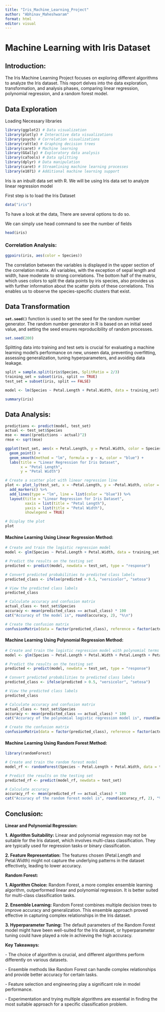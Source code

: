 ```yaml
---
title: "Iris_Machine_Learning_Project"
author: "Abhinav_Maheshwaram"
format: html
editor: visual
---
```


# Machine Learning with Iris Dataset

## **Introduction:**

The Iris Machine Learning Project focuses on exploring different algorithms to analyze the Iris dataset. This report delves into the data exploration, transformation, and analysis phases, comparing linear regression, polynomial regression, and a random forest model.

## Data Exploration

Loading Necessary libraries

```r
library(ggplot2) # Data visualization
library(plotly) # Interactive data visualizations
library(psych) # Correlation visualizations
library(rattle) # Graphing decision trees
library(caret) # Machine learning
library(GGally) # Exploratory data analysis
library(caTools) # Data splitting
library(dplyr) # Data manipulation
library(caret) # Streamlining machine learning processes
library(e1071) # Additional machine learning support
```

Iris is an inbuilt data set with R. We will be using Iris data set to analyze linear regression model

First step is to load the Iris Dataset

```r
data("iris")
```

To have a look at the data, There are several options to do so.

We can simply use head command to see the number of fields

```r
head(iris)
```

### Correlation Analysis:

```r
ggpairs(iris, aes(color = Species))
```

The correlation between the variables is displayed in the upper section of the correlation matrix. All variables, with the exception of sepal length and width, have moderate to strong correlations. The bottom half of the matrix, which uses colors to split the data points by iris species, also provides us with further information about the scatter plots of these correlations. This enables us to observe the species-specific clusters that exist.

## Data Transformation

**`set.seed()`** function is used to set the seed for the random number generator. The random number generator in R is based on an initial seed value, and setting the seed ensures reproducibility of random processes.

```r
set.seed(200)
```

Splitting data into training and test sets is crucial for evaluating a machine learning model's performance on new, unseen data, preventing overfitting, assessing generalization, tuning hyperparameters, and avoiding data leakage.

```r
split = sample.split(iris$Species, SplitRatio = 2/3)
training_set = subset(iris, split == TRUE)
test_set = subset(iris, split == FALSE)
```

```r
model <- lm(Species ~ Petal.Length + Petal.Width, data = training_set)
```

```r
summary(iris)
```

## Data Analysis:

```r
predictions <- predict(model, test_set)
actual <- test_set$Species
mse <- mean((predictions - actual)^2)
rmse <- sqrt(mse)

```

```r
ggplot(test_set, aes(x = Petal.Length, y = Petal.Width, color = Species)) +
  geom_point() +
  geom_smooth(method = "lm", formula = y ~ x, color = "blue") +
  labs(title = "Linear Regression for Iris Dataset",
       x = "Petal Length",
       y = "Petal Width")

```

```r
# Create a scatter plot with linear regression line
plot <- plot_ly(test_set, x = ~Petal.Length, y = ~Petal.Width, color = ~Species) %>%
  add_markers() %>%
  add_lines(type = "lm", line = list(color = "blue")) %>%
  layout(title = "Linear Regression for Iris Dataset",
         xaxis = list(title = "Petal Length"),
         yaxis = list(title = "Petal Width"),
         showlegend = TRUE)

# Display the plot
plot
```

#### Machine Learning Using Linear Regression Method:

```r

# Create and train the logistic regression model
model <- glm(Species ~ Petal.Length + Petal.Width, data = training_set, family = binomial)

# Predict the results on the testing set
predicted <- predict(model, newdata = test_set, type = "response")

# Convert predicted probabilities to predicted class labels
predicted_class <- ifelse(predicted > 0.5, "versicolor", "setosa")

# View the predicted class labels
predicted_class

# Calculate accuracy and confusion matrix
actual_class <- test_set$Species
accuracy <- mean(predicted_class == actual_class) * 100
cat("Accuracy of the model is", round(accuracy, 2), "%\n")

# Create the confusion matrix
confusionMatrix(data = factor(predicted_class), reference = factor(actual_class))

```

#### Machine Learning Using Polynomial Regression Method:

```r


# Create and train the logistic regression model with polynomial terms
model <- glm(Species ~ Petal.Length + Petal.Width + Petal.Length + Petal.Width, data = training_set, family = binomial)

# Predict the results on the testing set
predicted <- predict(model, newdata = test_set, type = "response")

# Convert predicted probabilities to predicted class labels
predicted_class <- ifelse(predicted > 0.5, "versicolor", "setosa")

# View the predicted class labels
predicted_class

# Calculate accuracy and confusion matrix
actual_class <- test_set$Species
accuracy <- mean(predicted_class == actual_class) * 100
cat("Accuracy of the polynomial logistic regression model is", round(accuracy, 2), "%\n")

# Create the confusion matrix
confusionMatrix(data = factor(predicted_class), reference = factor(actual_class))

```

#### Machine Learning Using Random Forest Method:

```r
library(randomForest)

# Create and train the random forest model
model_rf <- randomForest(Species ~ Petal.Length + Petal.Width, data = training_set)

# Predict the results on the testing set
predicted_rf <- predict(model_rf, newdata = test_set)

# Calculate accuracy
accuracy_rf <- mean(predicted_rf == actual_class) * 100
cat("Accuracy of the random forest model is", round(accuracy_rf, 2), "%\n")

```

## Conclusion:

**Linear and Polynomial Regression:**

**1.** **Algorithm Suitability:** Linear and polynomial regression may not be suitable for the Iris dataset, which involves multi-class classification. They are typically used for regression tasks or binary classification.

**2. Feature Representation:** The features chosen (Petal.Length and Petal.Width) might not capture the underlying patterns in the dataset effectively, leading to lower accuracy.

**Random Forest:**

**1. Algorithm Choice:** Random Forest, a more complex ensemble learning algorithm, outperformed linear and polynomial regression. It is better suited for multi-class classification tasks.

**2. Ensemble Learning:** Random Forest combines multiple decision trees to improve accuracy and generalization. This ensemble approach proved effective in capturing complex relationships in the Iris dataset.

**3. Hyperparameter Tuning:** The default parameters of the Random Forest model might have been well-suited for the Iris dataset, or hyperparameter tuning could have played a role in achieving the high accuracy.

**Key Takeaways:**

\- The choice of algorithm is crucial, and different algorithms perform differently on various datasets.

\- Ensemble methods like Random Forest can handle complex relationships and provide better accuracy for certain tasks.

\- Feature selection and engineering play a significant role in model performance.

\- Experimentation and trying multiple algorithms are essential in finding the most suitable approach for a specific classification problem.
